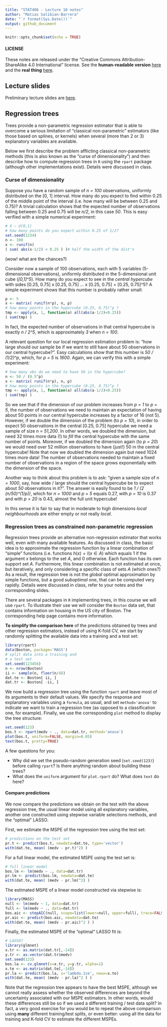 ```yaml
---
title: "STAT406 - Lecture 10 notes"
author: "Matias Salibian-Barrera"
date: "`r format(Sys.Date())`"
output: github_document
---
```


```r
knitr::opts_chunk$set(echo = TRUE)
```

#### LICENSE
These notes are released under the 
"Creative Commons Attribution-ShareAlike 4.0 International" license. 
See the **human-readable version** [here](https://creativecommons.org/licenses/by-sa/4.0/)
and the **real thing** [here](https://creativecommons.org/licenses/by-sa/4.0/legalcode). 

## Lecture slides

Preliminary lecture slides are [here](STAT406-18-lecture-10-preliminary.pdf).

## Regression trees 

Trees provide a non-parametric regression estimator that is
able to overcome a serious limitation of "classical non-parametric"
estimators (like those based on splines, or kernels) 
when several (more than 2 or 3) explanatory variables are
available. 

Below we first describe the problem afflicting classical 
non-parametric methods (this is also known as the "curse of dimensionality")
and then describe how to compute regression trees in `R` using the
`rpart` package (although other implementations exist). 
Details were discussed in class. 

### Curse of dimensionality

Suppose  you have a random sample of *n = 100* observations,
uniformly distributed on the [0, 1] interval. How many do you 
expect to find within 0.25 of the middle point of the
interval (i.e. how many will be between 0.25 and 0.75)?
A trivial calculation shows that the expected number of
observations falling between 0.25 and 0.75 will be *n/2*,
in this case *50*. This is easy verified with a simple
numerical experiment:
```r
# X ~ U(0,1)
# how many points do you expect within 0.25 of 1/2?
set.seed(1234)
n <- 100
x <- runif(n)
( sum( abs(x-1/2) < 0.25 ) )# half the width of the dist'n
```
(wow! what are the chances?)

Consider now a sample of 100 observations, each with 
5 variables (5-dimensional observations), 
uniformly distributed in the 5-dimensional unit cube 
(*[0,1]^5*). How many do you expect to see in the
*central hypercube* with sides [0.25, 0.75] x [0.25, 0.75] ... 
x [0.25, 0.75] = [0.25, 0.75]^5? A simple experiment shows
that this number is probably rather small:
```r
p <- 5
x <- matrix( runif(n*p), n, p)
# how many points in the hypercube (0.25, 0.75)^p ?
tmp <- apply(x, 1, function(a) all(abs(a-1/2)<0.25))
( sum(tmp) )
```
In fact, the expected number of observations 
in that central hypercube is exactly *n / 2^5*, 
which is approximately *3* when *n = 100*. 

A relevant question for our local regression estimation
problem is: "how large should our sample be if we want
to still have about 50 observations in our central hypercube?". 
Easy calculations show that this number is *50 / (1/2)^p*,
which, for *p = 5* is *1600*. Again, we can verify
this with a simple experiment:
```r
# how many obs do we need to have 50 in the hypercube?
n <- 50 / (0.5^p)
x <- matrix( runif(n*p), n, p)
# how many points in the hypercube (0.25, 0.75)^p ?
tmp <- apply(x, 1, function(a) all(abs(a-1/2)<0.25))
( sum(tmp) )
```
So we see that if the dimension of our problem increases 
from *p = 1* to *p = 5*, the number of observations we 
need to maintain an expectation of having about 50 points
in our central hypercube increases by a factor of 16 (not 5).
However, if we  double the dimension of the problem (to *p = 10*), in order to expect
50 observations in the central [0.25, 0.75] hypercube
we need a sample of size *n = 51,200*. In other words, we
doubled the dimension, but need 32 times more data (!)
to *fill* the central hypercube with the same number of points. 
Moreover, if we doubled the dimension again (to *p = 20*) we would need over 
52 million observations to have (just!) 50 in the central hypercube! 
Note that now we doubled the
dimension again but need 1024 times more data! The number of
observations needed to maintain a fixed number of observations
in a region of the space grows exponentially with the 
dimension of the space. 

Another way to think about this problem is to 
ask: "given a sample size of *n = 1000*, say, how wide / large
should the central hypercube be to expect 
about *50* observations in it?". The answer is
easily found to be *1 / (2 (n/50)^(1/p))*, which for 
*n = 1000* and *p = 5* equals 0.27, with 
*p = 10* is 0.37 and with *p = 20* is 
0.43, almost the full unit hypercube!

In this sense it is fair to say that in moderate to high dimensions
*local neighbourhoods* are either empty or not really *local*.

<!-- ```{r curse.3, fig.width=5, fig.height=5, message=FALSE, warning=FALSE} -->
<!-- # how wide should the hypercube be to get 50 neighbours -->
<!-- # with sample of 1000 points? -->
<!-- n <- 1000 -->
<!-- p <- 20 -->
<!-- ( h <- 1 / ((n / 50)^(1/p) * 2) ) -->
<!-- # the sides of the "central hypercube" should be: -->
<!-- ( c(0.50 - h, 0.50 + h) ) -->
<!-- # verify it with a single sample: -->
<!-- x <- matrix( runif(n*p), n, p) -->
<!-- # how many points in the hypercube (0.25, 0.75)^p ? -->
<!-- tmp <- apply(x, 1, h=h, function(a,h) all(abs(a-1/2)<h)) -->
<!-- ( sum(tmp) ) -->
<!-- ``` -->

### Regression trees as constrained non-parametric regression

Regression trees provide an alternative non-regression
estimator that works well, even with many available features. 
As discussed in class, the basic idea is to approximate the
regression function by a linear combination of "simple" 
functions (i.e. functions $h(x) = I( x \in A )$ which equals
1 if the argument *x* belongs to the set *A*, and 0 otherwise. 
Each function has its own support set *A*. Furthermore, 
this linear combination is not estimated at once, but
iteratively, and only considering a specific class of
sets *A* (which ones?) As a result, the regression tree
is not the *global* optimal approximation by simple functions, 
but a good *suboptimal* one, that can be computed very rapidly.
Details were discussed in class, refer to your notes and
the corresponding slides.

There are several packages in `R` implementing trees,
in this course we will use `rpart`. To illustrate their
use we will consider the `Boston` data set, that contains
information on housing in the US city of Boston. The 
corresponding help page contains more information. 

**To simplify the comparison here** of the predictions obtained
by trees and other regression estimators, instead of using
K-fold CV, we start by randomly splitting the 
available data into a training and a test set:
```r
library(rpart)
data(Boston, package='MASS')
# split data into a training and
# a test set
set.seed(123456) 
n <- nrow(Boston)
ii <- sample(n, floor(n/4))
dat.te <- Boston[ ii, ]
dat.tr <- Boston[ -ii, ]
```

We now build a regression tree using the function `rpart` and leave most of 
its arguments to their
default values. We specify the response and explanatory variables using
a `formula`, as usual, and set  `method='anova'` to indicate we
want to train a regression tree (as opposed to a classification one, for example).
Finally, we use the corresponding `plot` method to display the tree
structure:

<!-- # ```{r tree2, fig.width=6, fig.height=6, message=FALSE, warning=FALSE} -->
<!-- # set.seed(123) -->
<!-- # bos.t <- rpart(medv ~ ., data=dat.tr, method='anova') -->
<!-- # plot(bos.t, uniform=TRUE, margin=0.05) -->
<!-- # text(bos.t, pretty=TRUE) -->
<!-- # ``` -->
<!-- Another plot? -->
```r
set.seed(123)
bos.t <- rpart(medv ~ ., data=dat.tr, method='anova')
plot(bos.t, uniform=FALSE, margin=0.05)
text(bos.t, pretty=TRUE)
```

A few questions for you:

* Why did we set the pseudo-random generation seed (`set.seed(123)`) 
before calling `rpart`? Is there anything random about building these trees?
* What does the `uniform` argument for `plot.rpart` do? What does `text` do here? 

#### Compare predictions 

We now compare the predictions we obtain on the test with the 
above regression tree, the usual linear model using all
explanatory variables, another one constructed using stepwise
variable selections methods, and the "optimal" LASSO. 

First, we estimate the MSPE of the regression tree using the test set:
```r
# predictions on the test set
pr.t <- predict(bos.t, newdata=dat.te, type='vector')
with(dat.te, mean( (medv - pr.t)^2) )
```
For a full linear model, the estimated MSPE using the test set is:
```r
# full linear model
bos.lm <- lm(medv ~ ., data=dat.tr)
pr.lm <- predict(bos.lm, newdata=dat.te)
with(dat.te, mean( (medv - pr.lm)^2) )
```
The estimated MSPE of a linear model constructed via stepwise is:
```r
library(MASS)
null <- lm(medv ~ 1, data=dat.tr)
full <- lm(medv ~ ., data=dat.tr)
bos.aic <- stepAIC(null, scope=list(lower=null, upper=full), trace=FALSE)
pr.aic <- predict(bos.aic, newdata=dat.te)
with(dat.te, mean( (medv - pr.aic)^2 ) )
```
Finally, the estimated MSPE of the "optimal" LASSO fit is:
```r
# LASSO?
library(glmnet)
x.tr <- as.matrix(dat.tr[,-14])
y.tr <- as.vector(dat.tr$medv)
set.seed(123)
bos.la <- cv.glmnet(x=x.tr, y=y.tr, alpha=1)
x.te <- as.matrix(dat.te[,-14])
pr.la <- predict(bos.la, s='lambda.1se', newx=x.te)
with(dat.te, mean( (medv - pr.la)^2 ) )
```

Note that the regression tree appears to have the best MSPE, although
we cannot really assess whether the observed differences are beyond
the uncertainty associated with our MSPE estimators. In other words,
would these differences still be so if we used a different 
training / test data split? In fact, a very good exercise for you 
would be to repeat the above comparison using **many**
different training/test splits, or even better: using all the data for
training and K-fold CV to estimate the different MSPEs. 


<!-- Sanity check: -->
<!-- ```{r prune7, fig.width=6, fig.height=6, message=FALSE, warning=FALSE} -->
<!-- pr.t4 <- predict(bos.t4, newdata=dat.te, type='vector') -->
<!-- with(dat.te, mean((medv - pr.t4)^2) ) -->
<!-- # same tree, really -->
<!-- with(dat.te, mean((medv - pr.t)^2) ) -->
<!-- ``` -->


